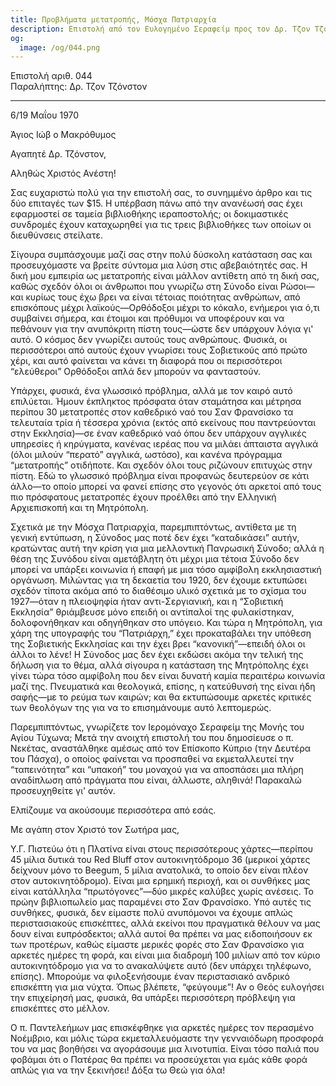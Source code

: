 ```yaml
---
title: Προβλήματα μετατροπής, Μόσχα Πατριαρχία
description: Επιστολή από τον Ευλογημένο Σεραφείμ προς τον Δρ. Τζον Τζόνστον.
og:
  image: /og/044.png
---
```


<div style={{textAlign:'right', fontFamily:'monospace'}}>Επιστολή αριθ. 044</div>
<div style={{textAlign:'left', fontFamily:'monospace'}}>Παραλήπτης: Δρ. Τζον Τζόνστον</div>

---

6/19 Μαΐου 1970

Άγιος Ιώβ ο Μακρόθυμος

Αγαπητέ Δρ. Τζόνστον,

Αληθώς Χριστός Ανέστη!

Σας ευχαριστώ πολύ για την επιστολή σας, το συνημμένο άρθρο και τις δύο επιταγές των $15. Η υπέρβαση πάνω από την ανανέωσή σας έχει εφαρμοστεί σε ταμεία βιβλιοθήκης ιεραποστολής; οι δοκιμαστικές συνδρομές έχουν καταχωρηθεί για τις τρεις βιβλιοθήκες των οποίων οι διευθύνσεις στείλατε.

Σίγουρα συμπάσχουμε μαζί σας στην πολύ δύσκολη κατάσταση σας και προσευχόμαστε να βρείτε σύντομα μια λύση στις αβεβαιότητές σας. Η δική μου εμπειρία ως μετατροπής είναι μάλλον αντίθετη από τη δική σας, καθώς σχεδόν όλοι οι άνθρωποι που γνωρίζω στη Σύνοδο είναι Ρώσοι—και κυρίως τους έχω βρει να είναι τέτοιας ποιότητας ανθρώπων, από επισκόπους μέχρι λαϊκούς—Ορθόδοξοι μέχρι το κόκαλο, ενήμεροι για ό,τι συμβαίνει σήμερα, και έτοιμοι και πρόθυμοι να υποφέρουν και να πεθάνουν για την ανυπόκριτη πίστη τους—ώστε δεν υπάρχουν λόγια γι' αυτό. Ο κόσμος δεν γνωρίζει αυτούς τους ανθρώπους. Φυσικά, οι περισσότεροι από αυτούς έχουν γνωρίσει τους Σοβιετικούς από πρώτο χέρι, και αυτό φαίνεται να κάνει τη διαφορά που οι περισσότεροι “ελεύθεροι” Ορθόδοξοι απλά δεν μπορούν να φανταστούν.

Υπάρχει, φυσικά, ένα γλωσσικό πρόβλημα, αλλά με τον καιρό αυτό επιλύεται. Ήμουν έκπληκτος πρόσφατα όταν σταμάτησα και μέτρησα περίπου 30 μετατροπές στον καθεδρικό ναό του Σαν Φρανσίσκο τα τελευταία τρία ή τέσσερα χρόνια (εκτός από εκείνους που παντρεύονται στην Εκκλησία)—σε έναν καθεδρικό ναό όπου δεν υπάρχουν αγγλικές υπηρεσίες ή κηρύγματα, κανένας ιερέας που να μιλάει άπταιστα αγγλικά (όλοι μιλούν “περατό” αγγλικά, ωστόσο), και κανένα πρόγραμμα “μετατροπής” οτιδήποτε. Και σχεδόν όλοι τους ριζώνουν επιτυχώς στην πίστη. Εδώ το γλωσσικό πρόβλημα είναι προφανώς δευτερεύον σε κάτι άλλο—το οποίο μπορεί να φανεί επίσης στο γεγονός ότι αρκετοί από τους πιο πρόσφατους μετατροπές έχουν προέλθει από την Ελληνική Αρχιεπισκοπή και τη Μητρόπολη.

Σχετικά με την Μόσχα Πατριαρχία, παρεμπιπτόντως, αντίθετα με τη γενική εντύπωση, η Σύνοδος μας ποτέ δεν έχει “καταδικάσει” αυτήν, κρατώντας αυτή την κρίση για μια μελλοντική Πανρωσική Σύνοδο; αλλά η θέση της Συνόδου είναι αμετάβλητη ότι μέχρι μια τέτοια Σύνοδο δεν μπορεί να υπάρξει κοινωνία ή επαφή με μια τόσο αμφίβολη εκκλησιαστική οργάνωση. Μιλώντας για τη δεκαετία του 1920, δεν έχουμε εκτυπώσει σχεδόν τίποτα ακόμα από το διαθέσιμο υλικό σχετικά με το σχίσμα του 1927—όταν η πλειοψηφία ήταν αντι-Σεργιανική, και η “Σοβιετική Εκκλησία” θριάμβευσε μόνο επειδή οι αντίπαλοί της φυλακίστηκαν, δολοφονήθηκαν και οδηγήθηκαν στο υπόγειο. Και τώρα η Μητρόπολη, για χάρη της υπογραφής του “Πατριάρχη,” έχει προκαταβάλει την υπόθεση της Σοβιετικής Εκκλησίας και την έχει βρει “κανονική”—επειδή όλοι οι άλλοι το λένε! Η Σύνοδος μας δεν έχει εκδώσει ακόμα την τελική της δήλωση για το θέμα, αλλά σίγουρα η κατάσταση της Μητρόπολης έχει γίνει τώρα τόσο αμφίβολη που δεν είναι δυνατή καμία περαιτέρω κοινωνία μαζί της. Πνευματικά και θεολογικά, επίσης, η κατεύθυνσή της είναι ήδη σαφής—με το ρεύμα των καιρών; και θα εκτυπώσουμε αρκετές κριτικές των θεολόγων της για να το επισημάνουμε αυτό λεπτομερώς.

Παρεμπιπτόντως, γνωρίζετε τον Ιερομόναχο Σεραφείμ της Μονής του Αγίου Τύχωνα; Μετά την ανοιχτή επιστολή του που δημοσίευσε ο π. Νεκέτας, αναστάλθηκε αμέσως από τον Επίσκοπο Κύπριο (την Δευτέρα του Πάσχα), ο οποίος φαίνεται να προσπαθεί να εκμεταλλευτεί την “ταπεινότητα” και “υπακοή” του μοναχού για να αποσπάσει μια πλήρη αναδίπλωση από πράγματα που είναι, άλλωστε, αληθινά! Παρακαλώ προσευχηθείτε γι' αυτόν.

Ελπίζουμε να ακούσουμε περισσότερα από εσάς.

Με αγάπη στον Χριστό τον Σωτήρα μας,

Υ.Γ. Πιστεύω ότι η Πλατίνα είναι στους περισσότερους χάρτες—περίπου 45 μίλια δυτικά του Red Bluff στον αυτοκινητόδρομο 36 (μερικοί χάρτες δείχνουν μόνο το Beegum, 5 μίλια ανατολικά, το οποίο δεν είναι πλέον στον αυτοκινητόδρομο). Είναι μια ερημική περιοχή, και οι συνθήκες μας είναι κατάλληλα “πρωτόγονες”—δύο μικρές καλύβες χωρίς ανέσεις. Το πρώην βιβλιοπωλείο μας παραμένει στο Σαν Φρανσίσκο. Υπό αυτές τις συνθήκες, φυσικά, δεν είμαστε πολύ ανυπόμονοι να έχουμε απλώς περιστασιακούς επισκέπτες, αλλά εκείνοι που πραγματικά θέλουν να μας δουν είναι ευπρόσδεκτοι; αλλά αυτοί θα πρέπει να μας ειδοποιήσουν εκ των προτέρων, καθώς είμαστε μερικές φορές στο Σαν Φρανσίσκο για αρκετές ημέρες τη φορά, και είναι μια διαδρομή 100 μιλίων από τον κύριο αυτοκινητόδρομο για να το ανακαλύψετε αυτό (δεν υπάρχει τηλέφωνο, επίσης). Μπορούμε να φιλοξενήσουμε έναν περιστασιακό ανδρικό επισκέπτη για μια νύχτα. Όπως βλέπετε, “φεύγουμε”! Αν ο Θεός ευλογήσει την επιχείρησή μας, φυσικά, θα υπάρξει περισσότερη πρόβλεψη για επισκέπτες στο μέλλον.

Ο π. Παντελεήμων μας επισκέφθηκε για αρκετές ημέρες τον περασμένο Νοέμβριο, και μόλις τώρα εκμεταλλευόμαστε την γενναιόδωρη προσφορά του να μας βοηθήσει να αγοράσουμε μια λινοτυπία. Είναι τόσο παλιά που φοβάμαι ότι ο Πατέρας θα πρέπει να προσεύχεται για εμάς κάθε φορά απλώς για να την ξεκινήσει! Δόξα τω Θεώ για όλα!
